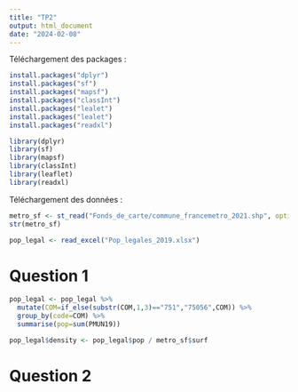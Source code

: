 ```yaml
---
title: "TP2"
output: html_document
date: "2024-02-08"
---
```


Téléchargement des packages : 

```r
install.packages("dplyr")
install.packages("sf")
install.packages("mapsf")
install.packages("classInt")
install.packages("lealet")
install.packages("lealet")
install.packages("readxl")

library(dplyr) 
library(sf) 
library(mapsf) 
library(classInt) 
library(leaflet)
library(readxl)
``` 

Téléchargement des données :

```r

metro_sf <- st_read("Fonds_de_carte/commune_francemetro_2021.shp", options = "ENCODING=WINDOWS-1252")
str(metro_sf)

```

```r

pop_legal <- read_excel("Pop_legales_2019.xlsx")

```

# Question 1

```r

pop_legal <- pop_legal %>%
  mutate(COM=if_else(substr(COM,1,3)=="751","75056",COM)) %>%
  group_by(code=COM) %>%
  summarise(pop=sum(PMUN19))

pop_legal$density <- pop_legal$pop / metro_sf$surf

```

# Question 2 

```r


```

